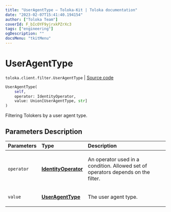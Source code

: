 ```yaml
---
title: "UserAgentType — Toloka-Kit | Toloka documentation"
date: "2023-02-07T15:41:40.194154"
author: ["Toloka Team"]
coverId: F_bIcOYF9yjrxkPZrXc3
tags: ["engineering"]
ogDescription: ""
docsMenu: "tkitMenu"
---
```


# UserAgentType
`toloka.client.filter.UserAgentType` | [Source code](https://github.com/Toloka/toloka-kit/blob/v1.1.3/src/client/filter.py#L633)

```python
UserAgentType(
    self,
    operator: IdentityOperator,
    value: Union[UserAgentType, str]
)
```

Filtering Tolokers by a user agent type.

## Parameters Description

| Parameters | Type | Description |
| :----------| :----| :-----------|
`operator`|**[IdentityOperator](/docs/toloka-kit/reference/toloka.client.primitives.operators.IdentityOperator)**|<p>An operator used in a condition. Allowed set of operators depends on the filter.</p>
`value`|**[UserAgentType](/docs/toloka-kit/reference/toloka.client.filter.UserAgentType.UserAgentType)**|<p>The user agent type.</p>
